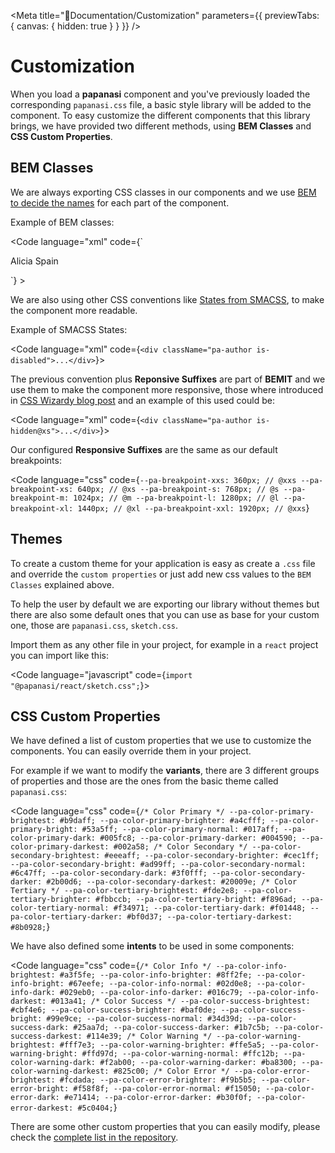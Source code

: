 
<Meta title="📗Documentation/Customization" parameters={{ previewTabs: { canvas: { hidden: true } } }} />

# Customization

When you load a **papanasi** component and you've previously loaded the corresponding `papanasi.css` file, a basic style library will be added to the component.
To easy customize the different components that this library brings, we have provided two different methods, using **BEM Classes** and **CSS Custom Properties**.

## BEM Classes

We are always exporting CSS classes in our components and we use [BEM to decide the names](http://getbem.com) for each part of the component.

Example of BEM classes:

<Code
  language="xml"
  code={`<div className="pa-author pa-author--primary pa-author--rounded">
  <span className="pa-author__name">Alicia</span>
  <span className="pa-author__subtitle">Spain</span>
</div>`}
></Code>

We are also using other CSS conventions like [States from SMACSS](http://smacss.com/book/type-state), to make the component more readable.

Example of SMACSS States:

<Code language="xml" code={`<div className="pa-author is-disabled">...</div>`}></Code>

The previous convention plus **Reponsive Suffixes** are part of **BEMIT** and we use them to make the component more responsive, those where introduced in [CSS Wizardy blog post](https://csswizardry.com/2015/08/bemit-taking-the-bem-naming-convention-a-step-further/) and an example of this used could be:

<Code language="xml" code={`<div className="pa-author is-hidden@xs">...</div>`}></Code>

Our configured **Responsive Suffixes** are the same as our default breakpoints:

<Code
  language="css"
  code={`--pa-breakpoint-xxs: 360px; // @xxs
--pa-breakpoint-xs: 640px; // @xs
--pa-breakpoint-s: 768px; // @s
--pa-breakpoint-m: 1024px; // @m
--pa-breakpoint-l: 1280px; // @l
--pa-breakpoint-xl: 1440px; // @xl
--pa-breakpoint-xxl: 1920px; // @xxs`}
></Code>

## Themes

To create a custom theme for your application is easy as create a `.css` file and override the `custom properties` or just add new css values to the `BEM Classes` explained above.

To help the user by default we are exporting our library without themes but there are also some default ones that you can use as base for your custom one, those are `papanasi.css`, `sketch.css`.

Import them as any other file in your project, for example in a `react` project you can import like this:

<Code language="javascript" code={`import "@papanasi/react/sketch.css";`}></Code>


## CSS Custom Properties

We have defined a list of custom properties that we use to customize the components. You can easily override them in your project.

For example if we want to modify the **variants**, there are 3 different groups of properties and those are the ones from the basic theme called `papanasi.css`:

<Code
  language="css"
  code={`/* Color Primary */
--pa-color-primary-brightest: #b9daff;
--pa-color-primary-brighter: #a4cfff;
--pa-color-primary-bright: #53a5ff;
--pa-color-primary-normal: #017aff;
--pa-color-primary-dark: #005fc8;
--pa-color-primary-darker: #004590;
--pa-color-primary-darkest: #002a58;
/* Color Secondary */
--pa-color-secondary-brightest: #eeeaff;
--pa-color-secondary-brighter: #cec1ff;
--pa-color-secondary-bright: #ad99ff;
--pa-color-secondary-normal: #6c47ff;
--pa-color-secondary-dark: #3f0fff;
--pa-color-secondary-darker: #2b00d6;
--pa-color-secondary-darkest: #20009e;
/* Color Tertiary */
--pa-color-tertiary-brightest: #fde2e8;
--pa-color-tertiary-brighter: #fbbccb;
--pa-color-tertiary-bright: #f896ad;
--pa-color-tertiary-normal: #f34971;
--pa-color-tertiary-dark: #f01448;
--pa-color-tertiary-darker: #bf0d37;
--pa-color-tertiary-darkest: #8b0928;`}
></Code>

We have also defined some **intents** to be used in some components:

<Code
  language="css"
  code={`/* Color Info */
--pa-color-info-brightest: #a3f5fe;
--pa-color-info-brighter: #8ff2fe;
--pa-color-info-bright: #67eefe;
--pa-color-info-normal: #02d0e8;
--pa-color-info-dark: #029eb0;
--pa-color-info-darker: #016c79;
--pa-color-info-darkest: #013a41;
/* Color Success */
--pa-color-success-brightest: #cbf4e6;
--pa-color-success-brighter: #baf0de;
--pa-color-success-bright: #99e9ce;
--pa-color-success-normal: #34d39d;
--pa-color-success-dark: #25aa7d;
--pa-color-success-darker: #1b7c5b;
--pa-color-success-darkest: #114e39;
/* Color Warning */
--pa-color-warning-brightest: #fff7e3;
--pa-color-warning-brighter: #ffe5a5;
--pa-color-warning-bright: #ffd97d;
--pa-color-warning-normal: #ffc12b;
--pa-color-warning-dark: #f2ab00;
--pa-color-warning-darker: #ba8300;
--pa-color-warning-darkest: #825c00;
/* Color Error */
--pa-color-error-brightest: #fcdada;
--pa-color-error-brighter: #f9b5b5;
--pa-color-error-bright: #f58f8f;
--pa-color-error-normal: #f15050;
--pa-color-error-dark: #e71414;
--pa-color-error-darker: #b30f0f;
--pa-color-error-darkest: #5c0404;`}
></Code>

There are some other custom properties that you can easily modify, please check the [complete list in the repository](https://github.com/CKGrafico/papanasi/blob/main/styles/variables.css).

<Customization hidden={true} />
